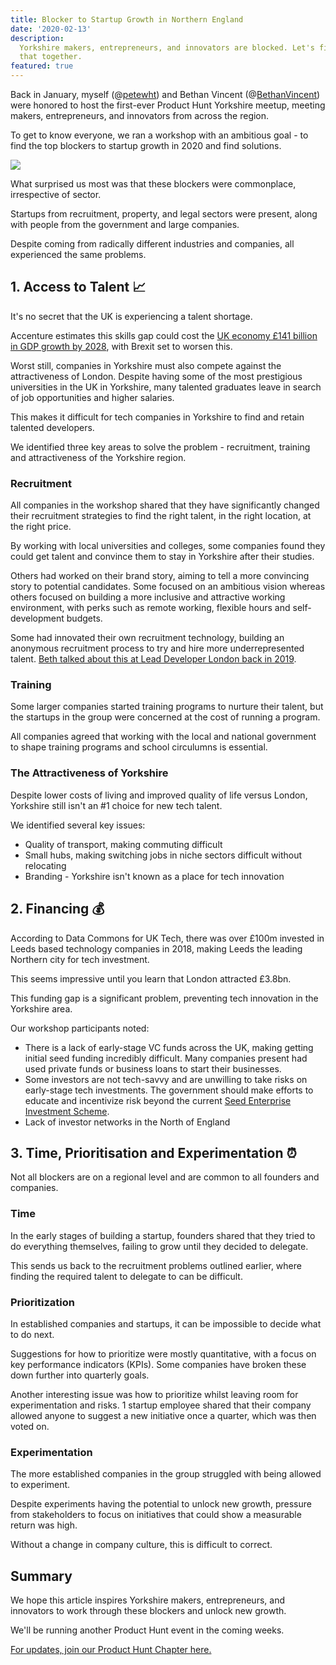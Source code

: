 ```yaml
---
title: Blocker to Startup Growth in Northern England
date: '2020-02-13'
description:
  Yorkshire makers, entrepreneurs, and innovators are blocked. Let's fix
  that together.
featured: true
---
```


Back in January, myself (@[petewht](https://twitter.com/petewht)) and Bethan Vincent (@[BethanVincent](https://twitter.com/BethanVincent)) were honored to host the first-ever Product Hunt Yorkshire meetup, meeting makers, entrepreneurs, and innovators from across the region.

To get to know everyone, we ran a workshop with an ambitious goal - to find the top blockers to startup growth in 2020 and find solutions.

![](/images/blog/workshop.jpeg)

What surprised us most was that these blockers were commonplace, irrespective of sector.

Startups from recruitment, property, and legal sectors were present, along with people from the government and large companies.

Despite coming from radically different industries and companies, all experienced the same problems.

## 1. Access to Talent 📈

It's no secret that the UK is experiencing a talent shortage.

Accenture estimates this skills gap could cost the [UK economy £141 billion in GDP growth by 2028](https://www.consultancy.uk/news/18895/digital-skills-gap-could-cost-uk-1415-billion-in-gdp-growth), with Brexit set to worsen this.

Worst still, companies in Yorkshire must also compete against the attractiveness of London. Despite having some of the most prestigious universities in the UK in Yorkshire, many talented graduates leave in search of job opportunities and higher salaries.

This makes it difficult for tech companies in Yorkshire to find and retain talented developers.

We identified three key areas to solve the problem - recruitment, training and attractiveness of the Yorkshire region.

### Recruitment

All companies in the workshop shared that they have significantly changed their recruitment strategies to find the right talent, in the right location, at the right price.

By working with local universities and colleges, some companies found they could get talent and convince them to stay in Yorkshire after their studies.

Others had worked on their brand story, aiming to tell a more convincing story to potential candidates. Some focused on an ambitious vision whereas others focused on building a more inclusive and attractive working environment, with perks such as remote working, flexible hours and self-development budgets.

Some had innovated their own recruitment technology, building an anonymous recruitment process to try and hire more underrepresented talent. [Beth talked about this at Lead Developer London back in 2019](https://www.bethanvincent.com/blog/2019/6/30/watch-my-talk-from-the-lead-developer-london-2019).

### Training

Some larger companies started training programs to nurture their talent, but the startups in the group were concerned at the cost of running a program.

All companies agreed that working with the local and national government to shape training programs and school circulumns is essential.

### The Attractiveness of Yorkshire

Despite lower costs of living and improved quality of life versus London, Yorkshire still isn't an #1 choice for new tech talent.

We identified several key issues:

- Quality of transport, making commuting difficult
- Small hubs, making switching jobs in niche sectors difficult without relocating
- Branding - Yorkshire isn't known as a place for tech innovation

## 2. Financing 💰

According to Data Commons for UK Tech, there was over £100m invested in Leeds based technology companies in 2018, making Leeds the leading Northern city for tech investment.

This seems impressive until you learn that London attracted £3.8bn.

This funding gap is a significant problem, preventing tech innovation in the Yorkshire area.

Our workshop participants noted:

- There is a lack of early-stage VC funds across the UK, making getting initial seed funding incredibly difficult. Many companies present had used private funds or business loans to start their businesses.
- Some investors are not tech-savvy and are unwilling to take risks on early-stage tech investments. The government should make efforts to educate and incentivize risk beyond the current [Seed Enterprise Investment Scheme](https://www.gov.uk/guidance/venture-capital-schemes-apply-to-use-the-seed-enterprise-investment-scheme).
- Lack of investor networks in the North of England

## 3. Time, Prioritisation and Experimentation ⏰

Not all blockers are on a regional level and are common to all founders and companies.

### Time

In the early stages of building a startup, founders shared that they tried to do everything themselves, failing to grow until they decided to delegate.

This sends us back to the recruitment problems outlined earlier, where finding the required talent to delegate to can be difficult.

### Prioritization

In established companies and startups, it can be impossible to decide what to do next.

Suggestions for how to prioritize were mostly quantitative, with a focus on key performance indicators (KPIs). Some companies have broken these down further into quarterly goals.

Another interesting issue was how to prioritize whilst leaving room for experimentation and risks. 1 startup employee shared that their company allowed anyone to suggest a new initiative once a quarter, which was then voted on.

### Experimentation

The more established companies in the group struggled with being allowed to experiment.

Despite experiments having the potential to unlock new growth, pressure from stakeholders to focus on initiatives that could show a measurable return was high.

Without a change in company culture, this is difficult to correct.

## Summary

We hope this article inspires Yorkshire makers, entrepreneurs, and innovators to work through these blockers and unlock new growth.

We'll be running another Product Hunt event in the coming weeks.

[For updates, join our Product Hunt Chapter here.](https://meetups.producthunt.com/leeds/)
